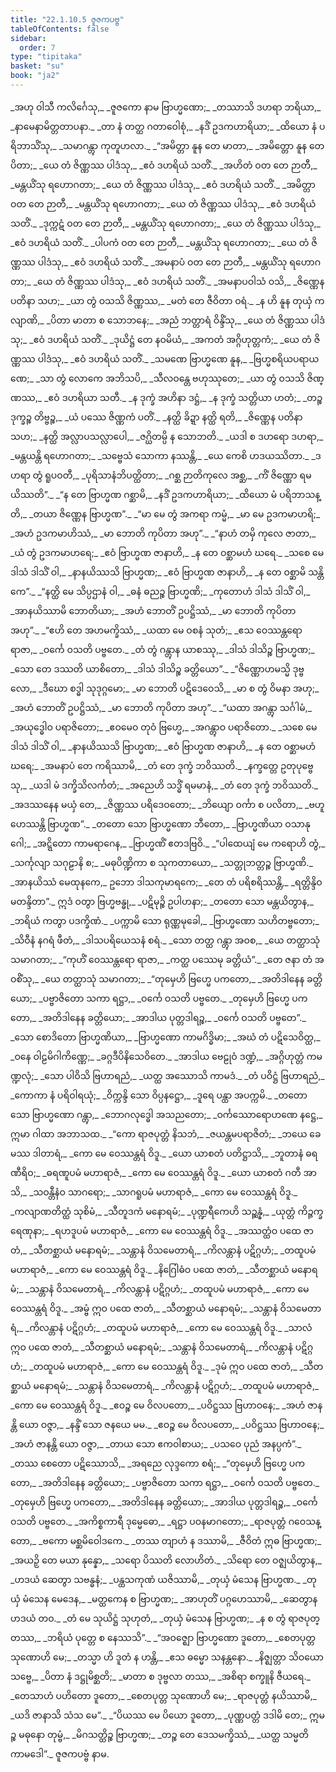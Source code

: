 ```yaml
---
title: "22.1.10.5 ဇူဇကပဗ္ဗ"
tableOfContents: false
sidebar:
  order: 7
type: "tipitaka"
basket: "su"
book: "ja2"
---
```



<DynamicBreadcrumb />

<Division number="1914" book="ja2">

<Paragraph number="3264" type="verses" book="ja2">
_အဟု ဝါသီ ကလိင်္ဂေသု,_  
_ဇူဇကော နာမ ဗြာဟ္မဏော;_  
_တဿာသိ ဒဟရာ ဘရိယာ,_  
_နာမေနာမိတ္တတာပနာ._  

</Paragraph>

</Division>
<Division number="1915" book="ja2">

<Paragraph number="3265" type="verses" book="ja2">
_တာ နံ တတ္ထ ဂတာဝေါစုံ,_  
_နဒိံ ဥဒကဟာရိယာ;_  
_ထိယော နံ ပရိဘာသိံသု,_  
_သမာဂန္တွာ ကုတူဟလာ._  

</Paragraph>

</Division>
<Division number="1916" book="ja2">

<Paragraph number="3266" type="verses" book="ja2">
_“အမိတ္တာ နူန တေ မာတာ,_  
_အမိတ္တော နူန တေ ပိတာ;_  
_ယေ တံ ဇိဏ္ဏဿ ပါဒံသု,_  
_ဧဝံ ဒဟရိယံ သတိံ._  

</Paragraph>

</Division>
<Division number="1917" book="ja2">

<Paragraph number="3267" type="verses" book="ja2">
_အဟိတံ ဝတ တေ ဉာတီ,_  
_မန္တယိံသု ရဟောဂတာ;_  
_ယေ တံ ဇိဏ္ဏဿ ပါဒံသု,_  
_ဧဝံ ဒဟရိယံ သတိံ._  

</Paragraph>

</Division>
<Division number="1918" book="ja2">

<Paragraph number="3268" type="verses" book="ja2">
_အမိတ္တာ ဝတ တေ ဉာတီ,_  
_မန္တယိံသု ရဟောဂတာ;_  
_ယေ တံ ဇိဏ္ဏဿ ပါဒံသု,_  
_ဧဝံ ဒဟရိယံ သတိံ._  

</Paragraph>

</Division>
<Division number="1919" book="ja2">

<Paragraph number="3269" type="verses" book="ja2">
_ဒုက္ကဋံ ဝတ တေ ဉာတီ,_  
_မန္တယိံသု ရဟောဂတာ;_  
_ယေ တံ ဇိဏ္ဏဿ ပါဒံသု,_  
_ဧဝံ ဒဟရိယံ သတိံ._  

</Paragraph>

</Division>
<Division number="1920" book="ja2">

<Paragraph number="3270" type="verses" book="ja2">
_ပါပကံ ဝတ တေ ဉာတီ,_  
_မန္တယိံသု ရဟောဂတာ;_  
_ယေ တံ ဇိဏ္ဏဿ ပါဒံသု,_  
_ဧဝံ ဒဟရိယံ သတိံ._  

</Paragraph>

</Division>
<Division number="1921" book="ja2">

<Paragraph number="3271" type="verses" book="ja2">
_အမနာပံ ဝတ တေ ဉာတီ,_  
_မန္တယိံသု ရဟောဂတာ;_  
_ယေ တံ ဇိဏ္ဏဿ ပါဒံသု,_  
_ဧဝံ ဒဟရိယံ သတိံ._  

</Paragraph>

</Division>
<Division number="1922" book="ja2">

<Paragraph number="3272" type="verses" book="ja2">
_အမနာပဝါသံ ဝသိ,_  
_ဇိဏ္ဏေန ပတိနာ သဟ;_  
_ယာ တွံ ဝသသိ ဇိဏ္ဏဿ,_  
_မတံ တေ ဇီဝိတာ ဝရံ._  

</Paragraph>

</Division>
<Division number="1923" book="ja2">

<Paragraph number="3273" type="verses" book="ja2">
_န ဟိ နူန တုယှံ ကလျာဏိ,_  
_ပိတာ မာတာ စ သောဘနေ;_  
_အညံ ဘတ္တာရံ ဝိန္ဒိံသု,_  
_ယေ တံ ဇိဏ္ဏဿ ပါဒံသု;_  
_ဧဝံ ဒဟရိယံ သတိံ._  

</Paragraph>

</Division>
<Division number="1924" book="ja2">

<Paragraph number="3274" type="verses" book="ja2">
_ဒုယိဋ္ဌံ တေ နဝမိယံ,_  
_အကတံ အဂ္ဂိဟုတ္တကံ;_  
_ယေ တံ ဇိဏ္ဏဿ ပါဒံသု,_  
_ဧဝံ ဒဟရိယံ သတိံ._  

</Paragraph>

</Division>
<Division number="1925" book="ja2">

<Paragraph number="3275" type="verses" book="ja2">
_သမဏေ ဗြာဟ္မဏေ နူန,_  
_ဗြဟ္မစရိယပရာယဏေ;_  
_သာ တွံ လောကေ အဘိသပိ,_  
_သီလဝန္တေ ဗဟုဿုတေ;_  
_ယာ တွံ ဝသသိ ဇိဏ္ဏဿ,_  
_ဧဝံ ဒဟရိယာ သတီ._  

</Paragraph>

</Division>
<Division number="1926" book="ja2">

<Paragraph number="3276" type="verses" book="ja2">
_န ဒုက္ခံ အဟိနာ ဒဋ္ဌံ,_  
_န ဒုက္ခံ သတ္တိယာ ဟတံ;_  
_တဉ္စ ဒုက္ခဉ္စ တိဗ္ဗဉ္စ,_  
_ယံ ပဿေ ဇိဏ္ဏကံ ပတိံ._  

</Paragraph>

</Division>
<Division number="1927" book="ja2">

<Paragraph number="3277" type="verses" book="ja2">
_နတ္ထိ ခိဍ္ဍာ နတ္ထိ ရတိ,_  
_ဇိဏ္ဏေန ပတိနာ သဟ;_  
_နတ္ထိ အလ္လာပသလ္လာပေါ,_  
_ဇဂ္ဃိတမ္ပိ န သောဘတိ._  

</Paragraph>

</Division>
<Division number="1928" book="ja2">

<Paragraph number="3278" type="verses" book="ja2">
_ယဒါ စ ဒဟရော ဒဟရာ,_  
_မန္တယန္တိ ရဟောဂတာ;_  
_သဗ္ဗေသံ သောကာ နဿန္တိ,_  
_ယေ ကေစိ ဟဒယဿိတာ._  

</Paragraph>

</Division>
<Division number="1929" book="ja2">

<Paragraph number="3279" type="verses" book="ja2">
_ဒဟရာ တွံ ရူပဝတီ,_  
_ပုရိသာနံဘိပတ္ထိတာ;_  
_ဂစ္ဆ ဉာတိကုလေ အစ္ဆ,_  
_ကိံ ဇိဏ္ဏော ရမယိဿတိ”._  

</Paragraph>

</Division>
<Division number="1930" book="ja2">

<Paragraph number="3280" type="verses" book="ja2">
_“န တေ ဗြာဟ္မဏ ဂစ္ဆာမိ,_  
_နဒိံ ဥဒကဟာရိယာ;_  
_ထိယော မံ ပရိဘာသန္တိ,_  
_တယာ ဇိဏ္ဏေန ဗြာဟ္မဏ”._  

</Paragraph>

</Division>
<Division number="1931" book="ja2">

<Paragraph number="3281" type="verses" book="ja2">
_“မာ မေ တွံ အကရာ ကမ္မံ,_  
_မာ မေ ဥဒကမာဟရိ;_  
_အဟံ ဥဒကမာဟိဿံ,_  
_မာ ဘောတိ ကုပိတာ အဟု”._  

</Paragraph>

</Division>
<Division number="1932" book="ja2">

<Paragraph number="3282" type="verses" book="ja2">
_“နာဟံ တမှိ ကုလေ ဇာတာ,_  
_ယံ တွံ ဥဒကမာဟရေ;_  
_ဧဝံ ဗြာဟ္မဏ ဇာနာဟိ,_  
_န တေ ဝစ္ဆာမဟံ ဃရေ._  

</Paragraph>

</Division>
<Division number="1933" book="ja2">

<Paragraph number="3283" type="verses" book="ja2">
_သစေ မေ ဒါသံ ဒါသိံ ဝါ,_  
_နာနယိဿသိ ဗြာဟ္မဏ;_  
_ဧဝံ ဗြာဟ္မဏ ဇာနာဟိ,_  
_န တေ ဝစ္ဆာမိ သန္တိကေ”._  

</Paragraph>

</Division>
<Division number="1934" book="ja2">

<Paragraph number="3284" type="verses" book="ja2">
_“နတ္ထိ မေ သိပ္ပဌာနံ ဝါ,_  
_ဓနံ ဓညဉ္စ ဗြာဟ္မဏိ;_  
_ကုတောဟံ ဒါသံ ဒါသိံ ဝါ,_  
_အာနယိဿာမိ ဘောတိယာ;_  
_အဟံ ဘောတိံ ဥပဋ္ဌိဿံ,_  
_မာ ဘောတိ ကုပိတာ အဟု”._  

</Paragraph>

</Division>
<Division number="1935" book="ja2">

<Paragraph number="3285" type="verses" book="ja2">
_“ဧဟိ တေ အဟမက္ခိဿံ,_  
_ယထာ မေ ဝစနံ သုတံ;_  
_ဧသ ဝေဿန္တရော ရာဇာ,_  
_ဝင်္ကေ ဝသတိ ပဗ္ဗတေ._  

</Paragraph>

</Division>
<Division number="1936" book="ja2">

<Paragraph number="3286" type="verses" book="ja2">
_တံ တွံ ဂန္တွာန ယာစဿု,_  
_ဒါသံ ဒါသိဉ္စ ဗြာဟ္မဏ;_  
_သော တေ ဒဿတိ ယာစိတော,_  
_ဒါသံ ဒါသိဉ္စ ခတ္တိယော”._  

</Paragraph>

</Division>
<Division number="1937" book="ja2">

<Paragraph number="3287" type="verses" book="ja2">
_“ဇိဏ္ဏောဟမသ္မိ ဒုဗ္ဗလော,_  
_ဒီဃော စဒ္ဓါ သုဒုဂ္ဂမော;_  
_မာ ဘောတိ ပဋိဒေဝေသိ,_  
_မာ စ တွံ ဝိမနာ အဟု;_  
_အဟံ ဘောတိံ ဥပဋ္ဌိဿံ,_  
_မာ ဘောတိ ကုပိတာ အဟု”._  

</Paragraph>

</Division>
<Division number="1938" book="ja2">

<Paragraph number="3288" type="verses" book="ja2">
_“ယထာ အဂန္တွာ သင်္ဂါမံ,_  
_အယုဒ္ဓေါဝ ပရာဇိတော;_  
_ဧဝမေဝ တုဝံ ဗြဟ္မေ,_  
_အဂန္တွာဝ ပရာဇိတော._  

</Paragraph>

</Division>
<Division number="1939" book="ja2">

<Paragraph number="3289" type="verses" book="ja2">
_သစေ မေ ဒါသံ ဒါသိံ ဝါ,_  
_နာနယိဿသိ ဗြာဟ္မဏ;_  
_ဧဝံ ဗြာဟ္မဏ ဇာနာဟိ,_  
_န တေ ဝစ္ဆာမဟံ ဃရေ;_  
_အမနာပံ တေ ကရိဿာမိ,_  
_တံ တေ ဒုက္ခံ ဘဝိဿတိ._  

</Paragraph>

</Division>
<Division number="1940" book="ja2">

<Paragraph number="3290" type="verses" book="ja2">
_နက္ခတ္တေ ဥတုပုဗ္ဗေသု,_  
_ယဒါ မံ ဒက္ခိသိလင်္ကတံ;_  
_အညေဟိ သဒ္ဓိံ ရမမာနံ,_  
_တံ တေ ဒုက္ခံ ဘဝိဿတိ._  

</Paragraph>

</Division>
<Division number="1941" book="ja2">

<Paragraph number="3291" type="verses" book="ja2">
_အဒဿနေန မယှံ တေ,_  
_ဇိဏ္ဏဿ ပရိဒေဝတော;_  
_ဘိယျော ဝင်္ကာ စ ပလိတာ,_  
_ဗဟူ ဟေဿန္တိ ဗြာဟ္မဏ”._  

</Paragraph>

</Division>
<Division number="1942" book="ja2">

<Paragraph number="3292" type="verses" book="ja2">
_တတော သော ဗြာဟ္မဏော ဘီတော,_  
_ဗြာဟ္မဏိယာ ဝသာနုဂေါ;_  
_အဋ္ဋိတော ကာမရာဂေန,_  
_ဗြာဟ္မဏိံ ဧတဒဗြဝိ._  

</Paragraph>

</Division>
<Division number="1943" book="ja2">

<Paragraph number="3293" type="verses" book="ja2">
_“ပါထေယျံ မေ ကရောဟိ တွံ,_  
_သင်္ကုလျာ သဂုဠာနိ စ;_  
_မဓုပိဏ္ဍိကာ စ သုကတာယော,_  
_သတ္တုဘတ္တဉ္စ ဗြာဟ္မဏိ._  

</Paragraph>

</Division>
<Division number="1944" book="ja2">

<Paragraph number="3294" type="verses" book="ja2">
_အာနယိဿံ မေထုနကေ,_  
ဥဘော ဒါသကုမာရကေ;_  
_တေ တံ ပရိစရိဿန္တိ,_  
_ရတ္တိန္ဒိဝမတန္ဒိတာ”._  

</Paragraph>

</Division>
<Division number="1945" book="ja2">

<Paragraph number="3295" type="verses" book="ja2">
ဣဒံ ဝတွာ ဗြဟ္မဗန္ဓု,_  
_ပဋိမုဉ္စိ ဥပါဟနာ;_  
_တတော သော မန္တယိတွာန,_  
_ဘရိယံ ကတွာ ပဒက္ခိဏံ._  

</Paragraph>

</Division>
<Division number="1946" book="ja2">

<Paragraph number="3296" type="verses" book="ja2">
_ပက္ကာမိ သော ရုဏ္ဏမုခေါ,_  
_ဗြာဟ္မဏော သဟိတဗ္ဗတော;_  
_သိဝီနံ နဂရံ ဖီတံ,_  
_ဒါသပရိယေသနံ စရံ._  

</Paragraph>

</Division>
<Division number="1947" book="ja2">

<Paragraph number="3297" type="verses" book="ja2">
_သော တတ္ထ ဂန္တွာ အဝစ,_  
_ယေ တတ္ထာသုံ သမာဂတာ;_  
_“ကုဟိံ ဝေဿန္တရော ရာဇာ,_  
_ကတ္ထ ပဿေမု ခတ္တိယံ”._  

</Paragraph>

</Division>
<Division number="1948" book="ja2">

<Paragraph number="3298" type="verses" book="ja2">
_တေ ဇနာ တံ အဝစိံသု,_  
_ယေ တတ္ထာသုံ သမာဂတာ;_  
_“တုမှေဟိ ဗြဟ္မေ ပကတော,_  
_အတိဒါနေန ခတ္တိယော;_  
_ပဗ္ဗာဇိတော သကာ ရဋ္ဌာ,_  
_ဝင်္ကေ ဝသတိ ပဗ္ဗတေ._  

</Paragraph>

</Division>
<Division number="1949" book="ja2">

<Paragraph number="3299" type="verses" book="ja2">
_တုမှေဟိ ဗြဟ္မေ ပကတော,_  
_အတိဒါနေန ခတ္တိယော;_  
_အာဒါယ ပုတ္တဒါရဉ္စ,_  
_ဝင်္ကေ ဝသတိ ပဗ္ဗတေ”._  

</Paragraph>

</Division>
<Division number="1950" book="ja2">

<Paragraph number="3300" type="verses" book="ja2">
_သော စောဒိတော ဗြာဟ္မဏိယာ,_  
_ဗြာဟ္မဏော ကာမဂိဒ္ဓိမာ;_  
_အဃံ တံ ပဋိသေဝိတ္ထ,_  
_ဝနေ ဝါဠမိဂါကိဏ္ဏေ;_  
_ခဂ္ဂဒီပိနိသေဝိတေ._  

</Paragraph>

</Division>
<Division number="1951" book="ja2">

<Paragraph number="3301" type="verses" book="ja2">
_အာဒါယ ဗေဠုဝံ ဒဏ္ဍံ,_  
_အဂ္ဂိဟုတ္တံ ကမဏ္ဍလုံ;_  
_သော ပါဝိသိ ဗြဟာရညံ,_  
_ယတ္ထ အဿောသိ ကာမဒံ._  

</Paragraph>

</Division>
<Division number="1952" book="ja2">

<Paragraph number="3302" type="verses" book="ja2">
_တံ ပဝိဋ္ဌံ ဗြဟာရညံ,_  
_ကောကာ နံ ပရိဝါရယုံ;_  
_ဝိက္ကန္ဒိ သော ဝိပ္ပနဋ္ဌော,_  
_ဒူရေ ပန္ထာ အပက္ကမိ._  

</Paragraph>

</Division>
<Division number="1953" book="ja2">

<Paragraph number="3303" type="verses" book="ja2">
_တတော သော ဗြာဟ္မဏော ဂန္တွာ,_  
_ဘောဂလုဒ္ဓေါ အသညတော;_  
_ဝင်္ကဿောရောဟဏေ နဋ္ဌေ,_  
ဣမာ ဂါထာ အဘာသထ._  

</Paragraph>

</Division>
<Division number="1954" book="ja2">

<Paragraph number="3304" type="verses" book="ja2">
_“ကော ရာဇပုတ္တံ နိသဘံ,_  
_ဇယန္တမပရာဇိတံ;_  
_ဘယေ ခေမဿ ဒါတာရံ,_  
_ကော မေ ဝေဿန္တရံ ဝိဒူ._  

</Paragraph>

</Division>
<Division number="1955" book="ja2">

<Paragraph number="3305" type="verses" book="ja2">
_ယော ယာစတံ ပတိဋ္ဌာသိ,_  
_ဘူတာနံ ဓရဏီရိဝ;_  
_ဓရဏူပမံ မဟာရာဇံ,_  
_ကော မေ ဝေဿန္တရံ ဝိဒူ._  

</Paragraph>

</Division>
<Division number="1956" book="ja2">

<Paragraph number="3306" type="verses" book="ja2">
_ယော ယာစတံ ဂတီ အာသိ,_  
_သဝန္တီနံဝ သာဂရော;_  
_သာဂရူပမံ မဟာရာဇံ,_  
_ကော မေ ဝေဿန္တရံ ဝိဒူ._  

</Paragraph>

</Division>
<Division number="1957" book="ja2">

<Paragraph number="3307" type="verses" book="ja2">
_ကလျာဏတိတ္ထံ သုစိမံ,_  
_သီတူဒကံ မနောရမံ;_  
_ပုဏ္ဍရီကေဟိ သဉ္ဆန္နံ,_  
_ယုတ္တံ ကိဉ္ဇက္ခရေဏုနာ;_  
_ရဟဒူပမံ မဟာရာဇံ,_  
_ကော မေ ဝေဿန္တရံ ဝိဒူ._  

</Paragraph>

</Division>
<Division number="1958" book="ja2">

<Paragraph number="3308" type="verses" book="ja2">
_အဿတ္ထံဝ ပထေ ဇာတံ,_  
_သီတစ္ဆာယံ မနောရမံ;_  
_သန္တာနံ ဝိသမေတာရံ,_  
_ကိလန္တာနံ ပဋိဂ္ဂဟံ;_  
_တထူပမံ မဟာရာဇံ,_  
_ကော မေ ဝေဿန္တရံ ဝိဒူ._  

</Paragraph>

</Division>
<Division number="1959" book="ja2">

<Paragraph number="3309" type="verses" book="ja2">
_နိဂြေါဓံဝ ပထေ ဇာတံ,_  
_သီတစ္ဆာယံ မနောရမံ;_  
_သန္တာနံ ဝိသမေတာရံ,_  
_ကိလန္တာနံ ပဋိဂ္ဂဟံ;_  
_တထူပမံ မဟာရာဇံ,_  
_ကော မေ ဝေဿန္တရံ ဝိဒူ._  

</Paragraph>

</Division>
<Division number="1960" book="ja2">

<Paragraph number="3310" type="verses" book="ja2">
_အမ္ဗံ ဣဝ ပထေ ဇာတံ,_  
_သီတစ္ဆာယံ မနောရမံ;_  
_သန္တာနံ ဝိသမေတာရံ,_  
_ကိလန္တာနံ ပဋိဂ္ဂဟံ;_  
_တထူပမံ မဟာရာဇံ,_  
_ကော မေ ဝေဿန္တရံ ဝိဒူ._  

</Paragraph>

</Division>
<Division number="1961" book="ja2">

<Paragraph number="3311" type="verses" book="ja2">
_သာလံ ဣဝ ပထေ ဇာတံ,_  
_သီတစ္ဆာယံ မနောရမံ;_  
_သန္တာနံ ဝိသမေတာရံ,_  
_ကိလန္တာနံ ပဋိဂ္ဂဟံ;_  
_တထူပမံ မဟာရာဇံ,_  
_ကော မေ ဝေဿန္တရံ ဝိဒူ._  

</Paragraph>

</Division>
<Division number="1962" book="ja2">

<Paragraph number="3312" type="verses" book="ja2">
_ဒုမံ ဣဝ ပထေ ဇာတံ,_  
_သီတစ္ဆာယံ မနောရမံ;_  
_သန္တာနံ ဝိသမေတာရံ,_  
_ကိလန္တာနံ ပဋိဂ္ဂဟံ;_  
_တထူပမံ မဟာရာဇံ,_  
_ကော မေ ဝေဿန္တရံ ဝိဒူ._  

</Paragraph>

</Division>
<Division number="1963" book="ja2">

<Paragraph number="3313" type="verses" book="ja2">
_ဧဝဉ္စ မေ ဝိလပတော,_  
_ပဝိဋ္ဌဿ ဗြဟာဝနေ;_  
_အဟံ ဇာနန္တိ ယော ဝဇ္ဇာ,_  
_နန္ဒိံ သော ဇနယေ မမ._  

</Paragraph>

</Division>
<Division number="1964" book="ja2">

<Paragraph number="3314" type="verses" book="ja2">
_ဧဝဉ္စ မေ ဝိလပတော,_  
_ပဝိဋ္ဌဿ ဗြဟာဝနေ;_  
_အဟံ ဇာနန္တိ ယော ဝဇ္ဇာ,_  
_တာယ သော ဧကဝါစာယ;_  
_ပသဝေ ပုညံ အနပ္ပကံ”._  

</Paragraph>

</Division>
<Division number="1965" book="ja2">

<Paragraph number="3315" type="verses" book="ja2">
_တဿ စေတော ပဋိဿောသိ,_  
_အရညေ လုဒ္ဒကော စရံ;_  
_“တုမှေဟိ ဗြဟ္မေ ပကတော,_  
_အတိဒါနေန ခတ္တိယော;_  
_ပဗ္ဗာဇိတော သကာ ရဋ္ဌာ,_  
_ဝင်္ကေ ဝသတိ ပဗ္ဗတေ._  

</Paragraph>

</Division>
<Division number="1966" book="ja2">

<Paragraph number="3316" type="verses" book="ja2">
_တုမှေဟိ ဗြဟ္မေ ပကတော,_  
_အတိဒါနေန ခတ္တိယော;_  
_အာဒါယ ပုတ္တဒါရဉ္စ,_  
_ဝင်္ကေ ဝသတိ ပဗ္ဗတေ._  

</Paragraph>

</Division>
<Division number="1967" book="ja2">

<Paragraph number="3317" type="verses" book="ja2">
_အကိစ္စကာရီ ဒုမ္မေဓော,_  
_ရဋ္ဌာ ပဝနမာဂတော;_  
_ရာဇပုတ္တံ ဂဝေသန္တော,_  
_ဗကော မစ္ဆမိဝေါဒကေ._  

</Paragraph>

</Division>
<Division number="1968" book="ja2">

<Paragraph number="3318" type="verses" book="ja2">
_တဿ တျာဟံ န ဒဿာမိ,_  
_ဇီဝိတံ ဣဓ ဗြာဟ္မဏ;_  
_အယဉှိ တေ မယာ နုန္နော,_  
_သရော ပိဿတိ လောဟိတံ._  

</Paragraph>

</Division>
<Division number="1969" book="ja2">

<Paragraph number="3319" type="verses" book="ja2">
_သိရော တေ ဝဇ္ဈယိတွာန,_  
_ဟဒယံ ဆေတွာ သဗန္ဓနံ;_  
_ပန္ထသကုဏံ ယဇိဿာမိ,_  
_တုယှံ မံသေန ဗြာဟ္မဏ._  

</Paragraph>

</Division>
<Division number="1970" book="ja2">

<Paragraph number="3320" type="verses" book="ja2">
_တုယှံ မံသေန မေဒေန,_  
_မတ္ထကေန စ ဗြာဟ္မဏ;_  
_အာဟုတိံ ပဂ္ဂဟေဿာမိ,_  
_ဆေတွာန ဟဒယံ တဝ._  

</Paragraph>

</Division>
<Division number="1971" book="ja2">

<Paragraph number="3321" type="verses" book="ja2">
_တံ မေ သုယိဋ္ဌံ သုဟုတံ,_  
_တုယှံ မံသေန ဗြာဟ္မဏ;_  
_န စ တွံ ရာဇပုတ္တဿ,_  
_ဘရိယံ ပုတ္တေ စ နေဿသိ”._  

</Paragraph>

</Division>
<Division number="1972" book="ja2">

<Paragraph number="3322" type="verses" book="ja2">
_“အဝဇ္ဈော ဗြာဟ္မဏော ဒူတော,_  
_စေတပုတ္တ သုဏောဟိ မေ;_  
_တသ္မာ ဟိ ဒူတံ န ဟန္တိ,_  
_ဧသ ဓမ္မော သနန္တနော._  

</Paragraph>

</Division>
<Division number="1973" book="ja2">

<Paragraph number="3323" type="verses" book="ja2">
_နိဇ္ဈတ္တာ သိဝယော သဗ္ဗေ,_  
_ပိတာ နံ ဒဋ္ဌုမိစ္ဆတိ;_  
_မာတာ စ ဒုဗ္ဗလာ တဿ,_  
_အစိရာ စက္ခူနိ ဇီယရေ._  

</Paragraph>

</Division>
<Division number="1974" book="ja2">

<Paragraph number="3324" type="verses" book="ja2">
_တေသာဟံ ပဟိတော ဒူတော,_  
_စေတပုတ္တ သုဏောဟိ မေ;_  
_ရာဇပုတ္တံ နယိဿာမိ,_  
_ယဒိ ဇာနာသိ သံသ မေ”._  

</Paragraph>

</Division>
<Division number="1975" book="ja2">

<Paragraph number="3325" type="verses" book="ja2">
_“ပိယဿ မေ ပိယော ဒူတော,_  
_ပုဏ္ဏပတ္တံ ဒဒါမိ တေ;_  
ဣမဉ္စ မဓုနော တုမ္ဗံ,_  
_မိဂသတ္ထိဉ္စ ဗြာဟ္မဏ;_  
_တဉ္စ တေ ဒေသမက္ခိဿံ,_  
_ယတ္ထ သမ္မတိ ကာမဒေါ”._  


</Paragraph>
</Division>

<Paragraph number="3326" type="center" book="ja2">
ဇူဇကပဗ္ဗံ နာမ.
</Paragraph>